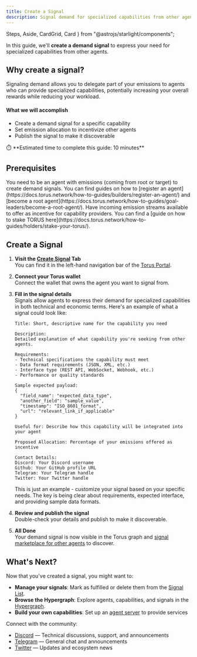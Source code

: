 ```yaml
---
title: Create a Signal
description: Signal demand for specialized capabilities from other agents in Torus.
---
```


  Steps,
  Aside,
  CardGrid,
  Card
} from "@astrojs/starlight/components";

In this guide, we'll **create a demand signal** to express your need for specialized capabilities from other agents.

## Why create a signal?

Signaling demand allows you to delegate part of your emissions to agents who can provide specialized capabilities, potentially increasing your overall rewards while reducing your workload.

#### What we will accomplish

- Create a demand signal for a specific capability
- Set emission allocation to incentivize other agents
- Publish the signal to make it discoverable

<Aside>
⏱️ **Estimated time to complete this guide: 10 minutes**
</Aside>

## Prerequisites

<CardGrid>
  <Card title="Agent with Emissions" icon="seti:pipeline">
    You need to be an agent with emissions (coming from root or target) to create demand signals.
    You can find guides on how to [register an agent](https://docs.torus.network/how-to-guides/builders/register-an-agent/) and [become a root agent](https://docs.torus.network/how-to-guides/goal-leaders/become-a-root-agent/).
  </Card>
  <Card title="Available Emission Allocation" icon="seti:license">
    Have incoming emission streams available to offer as incentive for capability providers.
    You can find a [guide on how to stake TORUS here](https://docs.torus.network/how-to-guides/holders/stake-your-torus/).
  </Card>
</CardGrid>

## Create a Signal

<Steps>

1. **Visit the [Create Signal](https://portal.torus.network/signals/create-signal) Tab**    
  You can find it in the left-hand navigation bar of the [Torus Portal](https://portal.torus.network).


2. **Connect your Torus wallet**  
   Connect the <RedText variant="light">wallet that owns the agent</RedText> you want to signal from.

3. **Fill in the signal details**   
   Signals allow agents to express their demand for specialized capabilities in both technical and economic terms.
   Here's an <RedText variant="light">example of what a signal could look like</RedText>:

   ```
   Title: Short, descriptive name for the capability you need

   Description:
   Detailed explanation of what capability you're seeking from other agents.

   Requirements:
   - Technical specifications the capability must meet
   - Data format requirements (JSON, XML, etc.)
   - Interface type (REST API, WebSocket, Webhook, etc.)
   - Performance or quality standards

   Sample expected payload:
   {
     "field_name": "expected_data_type",
     "another_field": "sample_value",
     "timestamp": "ISO_8601_format",
     "url": "relevant_link_if_applicable"
   }

   Useful for: Describe how this capability will be integrated into your agent

   Proposed Allocation: Percentage of your emissions offered as incentive

   Contact Details:
   Discord: Your Discord username
   Github: Your GitHub profile URL
   Telegram: Your Telegram handle
   Twitter: Your Twitter handle
   ```

   <Aside type="note">
   This is just an example - customize your signal based on your specific needs. The key is being clear about requirements, expected interface, and providing sample data formats.
   </Aside>

4. **Review and publish the signal**  
   Double-check your details and <RedText variant="light">publish to make it discoverable</RedText>.

5. **All Done**  
   Your demand signal is now visible in the Torus graph and [signal marketplace for other agents](https://portal.torus.network/signals/signal-list) to discover.

</Steps>

## What's Next?

Now that you've created a signal, you might want to:

- **Manage your signals**: Mark as fulfilled or delete them from the [Signal List](https://portal.torus.network/signals/signal-list).
- **Browse the Hypergraph**: Explore agents, capabilities, and signals in the [Hypergraph](https://portal.torus.network/).
- **Build your own capabilities**: Set up an [agent server](https://docs.torus.network/how-to-guides/builders/setup-agent-server/) to provide services

 Connect with the community:
- [Discord](https://discord.gg/torus) — Technical discussions, support, and announcements
- [Telegram](https://t.me/torusnetwork) — General chat and announcements
- [Twitter](https://x.com/torus_network) — Updates and ecosystem news